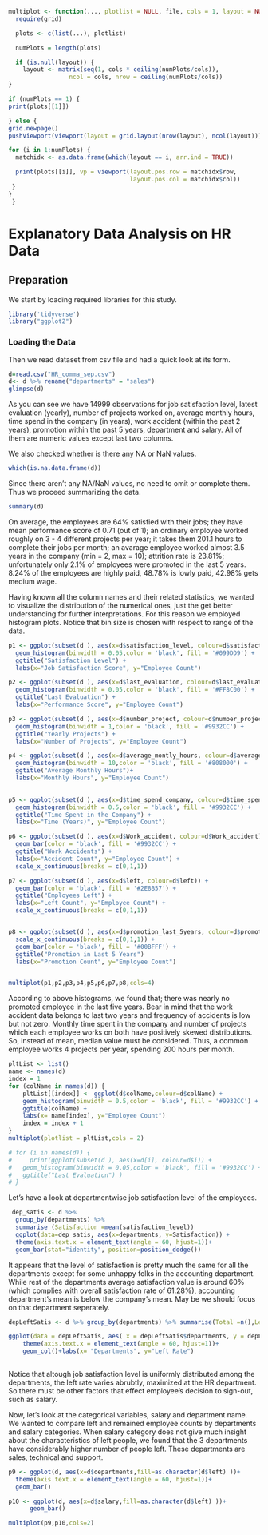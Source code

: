 ```r
multiplot <- function(..., plotlist = NULL, file, cols = 1, layout = NULL) {
  require(grid)

  plots <- c(list(...), plotlist)

  numPlots = length(plots)

  if (is.null(layout)) {
    layout <- matrix(seq(1, cols * ceiling(numPlots/cols)),
                 ncol = cols, nrow = ceiling(numPlots/cols))
}

if (numPlots == 1) {
print(plots[[1]])

} else {
grid.newpage()
pushViewport(viewport(layout = grid.layout(nrow(layout), ncol(layout))))

for (i in 1:numPlots) {
  matchidx <- as.data.frame(which(layout == i, arr.ind = TRUE))

  print(plots[[i]], vp = viewport(layout.pos.row = matchidx$row,
                                  layout.pos.col = matchidx$col))
 }
}
 }
```

# Explanatory Data Analysis on HR Data

## Preparation
We start by loading required libraries for this study. 
```r
library('tidyverse')
library("ggplot2")
```


### Loading the Data
Then we read dataset from csv file and had a quick look at its form. 
```r
d=read.csv("HR_comma_sep.csv")
d<- d %>% rename("departments" = "sales")
glimpse(d)

```
As you can see we have 14999 observations for job satisfaction level, latest evaluation (yearly), number of projects worked on, average monthly hours, time spend in the company (in years), work accident (within the past 2 years), promotion within the past 5 years, department and salary. All of them are numeric values except last two columns.

We also checked whether is there any NA or NaN values.
```r
which(is.na.data.frame(d))
```
Since there aren't any NA/NaN values, no need to omit or complete them. Thus we proceed summarizing the data.


```r
summary(d)
```
On average, the employees are 64% satisfied with their jobs; they have mean performance score of 0.71 (out of 1); an ordinary employee worked roughly on 3 - 4 different projects per year; it takes them 201.1 hours to complete their jobs per month; an avarage employee worked almost 3.5 years in the company (min = 2, max = 10); attrition rate is 23.81%; unfortunately only 2.1% of employees were promoted in the last 5 years. 8.24% of the employees are highly paid, 48.78% is lowly paid, 42.98% gets medium wage.

Having known all the column names and their related statistics, we wanted to visualize the distribution of the numerical ones, just the get better understanding for further interpretations. For this reason we employed histogram plots. Notice that bin size is chosen with respect to range of the data.

```r
p1 <- ggplot(subset(d ), aes(x=d$satisfaction_level, colour=d$satisfaction_level)) +
  geom_histogram(binwidth = 0.05,color = 'black', fill = '#099DD9') +
  ggtitle("Satisfaction Level") +
  labs(x="Job Satisfaction Score", y="Employee Count")

p2 <- ggplot(subset(d ), aes(x=d$last_evaluation, colour=d$last_evaluation)) +
  geom_histogram(binwidth = 0.05,color = 'black', fill = '#FF8C00') +
  ggtitle("Last Evaluation") +
  labs(x="Performance Score", y="Employee Count")

p3 <- ggplot(subset(d ), aes(x=d$number_project, colour=d$number_project)) +
  geom_histogram(binwidth = 1,color = 'black', fill = '#9932CC') +
  ggtitle("Yearly Projects") +
  labs(x="Number of Projects", y="Employee Count")

p4 <- ggplot(subset(d ), aes(x=d$average_montly_hours, colour=d$average_montly_hours)) +
  geom_histogram(binwidth = 10,color = 'black', fill = '#808000') +
  ggtitle("Average Monthly Hours")+
  labs(x="Monthly Hours", y="Employee Count")
  

p5 <- ggplot(subset(d ), aes(x=d$time_spend_company, colour=d$time_spend_company)) +
  geom_histogram(binwidth = 0.5,color = 'black', fill = '#9932CC') +
  ggtitle("Time Spent in the Company") +
  labs(x="Time (Years)", y="Employee Count")

p6 <- ggplot(subset(d ), aes(x=d$Work_accident, colour=d$Work_accident)) +
  geom_bar(color = 'black', fill = '#9932CC') +
  ggtitle("Work Accidents") +
  labs(x="Accident Count", y="Employee Count") +
  scale_x_continuous(breaks = c(0,1,1))

p7 <- ggplot(subset(d ), aes(x=d$left, colour=d$left)) +
  geom_bar(color = 'black', fill = '#2E8B57') +
  ggtitle("Employees Left") +
  labs(x="Left Count", y="Employee Count") +
  scale_x_continuous(breaks = c(0,1,1))


p8 <- ggplot(subset(d ), aes(x=d$promotion_last_5years, colour=d$promotion_last_5years)) +
  scale_x_continuous(breaks = c(0,1,1)) +
  geom_bar(color = 'black', fill = '#00BFFF') +
  ggtitle("Promotion in Last 5 Years") 
  labs(x="Promotion Count", y="Employee Count") 


multiplot(p1,p2,p3,p4,p5,p6,p7,p8,cols=4)
```

According to above histograms, we found that; there was nearly no promoted employee in the last five years. Bear in mind that the work accident data belongs to last two years and frequency of accidents is low but not zero. Monthly time spent in the company and number of projects which each employee works on both have positively skewed distributions. So, instead of mean, median value must be considered. Thus, a common employee works 4 projects per year, spending 200 hours per month.

```r
pltList <- list()
name <- names(d)
index = 1
for (colName in names(d)) { 
    pltList[[index]] <- ggplot(d$colName,colour=d$colName) +
    geom_histogram(binwidth = 0.5,color = 'black', fill = '#9932CC') +
    ggtitle(colName) +
    labs(x= name[index], y="Employee Count")
    index = index + 1
}
multiplot(plotlist = pltList,cols = 2)

```

```r
# for (i in names(d)) { 
#     print(ggplot(subset(d ), aes(x=d[i], colour=d$i)) +
#   geom_histogram(binwidth = 0.05,color = 'black', fill = '#9932CC') +
#   ggtitle("Last Evaluation") )
# }
```
Let's have a look at departmentwise job satisfaction level of the employees.

```r
 dep_satis <- d %>%
  group_by(departments) %>%
  summarise (Satisfaction =mean(satisfaction_level))
  ggplot(data=dep_satis, aes(x=departments, y=Satisfaction)) +
  theme(axis.text.x = element_text(angle = 60, hjust=1))+
  geom_bar(stat="identity", position=position_dodge())
```

It appears that the level of satisfaction is pretty much the same for all the departments except for some unhappy folks in the accounting department. While rest of the departments average satisfaction value is around 60% (which complies with overall satisfaction rate of 61.28%), accounting department's mean is below the company's mean. May be we should focus on that department seperately.
```r
depLeftSatis <- d %>% group_by(departments) %>% summarise(Total =n(),LeftCount = sum(left), Satisfaction = mean(satisfaction_level) ) %>% mutate(LeftRate = LeftCount/Total)

ggplot(data = depLeftSatis, aes( x = depLeftSatis$departments, y = depLeftSatis$LeftRate)) +
    theme(axis.text.x = element_text(angle = 60, hjust=1))+
    geom_col()+labs(x= "Departments", y="Left Rate")
  
```

Notice that altough job satisfaction level is uniformly distributed among the departments, the left rate varies abrubtly, maximized at the HR department. So there must be other factors that effect employee's decision to sign-out, such as salary.

Now, let's look at the categorical variables, salary and department name. We wanted to compare left and remained employee counts by departments and salary categories. When salary category does not give much insight about the characteristics of left people, we found that the 3 departments have considerably higher number of people left. These departments are sales, technical and support.
```r

p9 <- ggplot(d, aes(x=d$departments,fill=as.character(d$left) ))+
  theme(axis.text.x = element_text(angle = 60, hjust=1))+
  geom_bar() 

p10 <- ggplot(d, aes(x=d$salary,fill=as.character(d$left) ))+
      geom_bar()

multiplot(p9,p10,cols=2)
```

